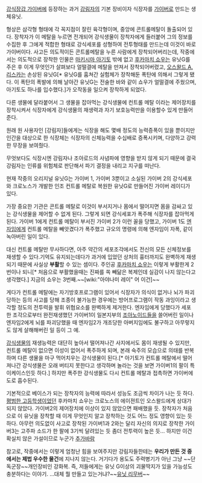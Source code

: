 [[강식장갑 가이버]]에 등장하는 과거 [[강림자]]의 기본 장비이자 식장자를 [[가이버]]로 만드는 생체유닛.

형상은 삼각형 형태에 각 꼭지점이 잘린 육각형이며, 중앙에 콘트롤메탈이 돌출되어 있다. 장착자가 이 메탈을 누르면 전개되어 강식생물이 장착자에게 들러붙어 그의 정보를 수집한 후 그에게 적합한 형태로 강식세포를 성형하여 전투형태를 만드는데 이것이 바로 가이버이다. 사고든 의도적이든 콘트롤메탈을 누른 사람에게 장착되어버리는데, 작중에서는 의도적으로 장착한 인물은 [[마키시마 아기토]] 밖에 없고 [[후카마치 쇼우]]는 유닛G를 주은 후 이게 무엇인가 살펴보다 얼떨결에 메탈을 만져서 장착되어버렸고, [[오스왈드 A. 리스카]]는 손상된 유닛G[* 유닛G를 훔쳐간 실험체가 장착해둔 폭탄에 의해서 그렇게 됐다. 이 폭탄의 폭발에 의해 날아간 유닛G는 전술한 바와 같이 쇼우가 얼떨결에 주웠으며, 아기토도 하나를 입수했다.]가 오작동을 일으켜 장착하게 되었다.

다른 생물에 달라붙어서 그 생물을 잡아먹는 강식생물에 컨트롤 메탈 이라는 제어장치를 장착시켜서 식장자에게 강식생물의 재생력과 자기 보호능력만을 이용할수 있게 만들어준다.

원래 원 사용자인 [강림자]들에게는 식장을 해도 몇배 정도의 능력증폭이 있을 뿐이지만 인간을 대상으로 한 식장체는 식장자의 신체능력을 수십배로 증폭시키며, 다양하고 강력한 무장을 보여줬다.

무엇보다도 식장시엔 강림자나 조아로드의 사념파에 영향을 받지 않게 되기 때문에 결국 강림자는 인류를 위험체로 판단해서 파기 결정을 내리고 지구를 떠난다.

현재 작중의 오리지널 유닛G는 가이버 1, 가이버 3뿐이고 소실된 가이버 2의 강식세포와 크로노스가 개발한 인조 컨트롤 메탈로 복원한 유닛G로 만들어진 가이버 레이디가 있다.

가장 중요한 기관은 콘트롤 메탈로 이것이 부서지거나 몸에서 떨어지면 몸을 감싸고 있는 강식생물을 제어할 수 없게 된다. 그렇게 되면 강식세포가 폭주해 식장자를 잡아먹게 된다. 가이버 1에게 컨트롤 메탈이 부서진 가이버 2가 이런 꼴을 당했고, 가이버 1도 [[엔자임]]에게 컨트롤 메탈을 빼앗겼다가 폭주했고 규오의 명령에 의해 엔자임이 자폭, 같이 녹아버린 일이 있다.

대신 컨트롤 메탈만 무사하다면, 아주 약간의 세포조각에서도 전신의 모든 신체정보를 재생할 수 있다.기억도 유지되는데다가 과거에 입었던 상처의 흉터까지도 완벽하게 재생되기 때문에 사실상 '''부활'''할 수 있는 셈이다. 주인공 [[후카마치 쇼우]]는 이렇게 부활한게 2번이나 되니[* 처음으로 부활했을때는 진짜를 쏙 빼닮은 복제인데 실감이 나지 않는다고 생각했다.] 지금의 쇼우는 3번째.~~[wiki:"아야나미 레이" 어 이건]~~

게다가 컨트롤 메탈에는 자기방호프로그램이 있어서 식장자가 의식이 없거나 뇌가 파괴당하는 등의 사고를 당해 조종이 불가능한 경우에는 방어프로그램이 작동 과잉이라고 생각할 정도의 전투력을 발휘 위협요소를 완벽하게 제거한다. 엔자임에게 당했다가 세포 한 조각으로부터 완전재생했던 가이버1이 일본지부의 [[조아노이드]]들을 쓸어버린 일이나 엔자임2에게 뇌를 파괴당했을 때 엔자임2가 개조당한 아버지임에도 불구하고 아무렇지도 않게 살해해버린 일 등이 그 예. 

[[강식생물]]의 재생능력은 대단히 높아서 떨어져나간 사지에서도 몸이 재생될 수 있지만, 컨트롤 메탈이 없으면 이성이 없어서 폭주하게 되며, 본래 숙주의 모습으로 의태를 반복하며 다른 생물을 마구 먹어치우는 강식생물이 된다.[* 아기토가 컨트롤 메탈에서 떨어져나간 강식생물은 오래 버티지 못한다고 생각하며 놀라는 것을 보면 가이버1의 팔이 특이케이스인듯 하다.] 하지만 폭주한 강식생물도 다시 컨트롤 메탈과 접촉하면 가이버에 도로 흡수된다.

기본적으로 베이스가 되는 장착자의 능력에 따라서 성능도 조금씩 차이가 나는 듯 하다. [[평범한 고등학생]]이었던 후카마치 쇼우는 크로노스의 에이젼트인 오스왈드에게 상대가 되지 않았다. 가이버2의 제어장치에 이상이 있지 않았으면 패배했을 듯. 장착자가 처음으로 이 유닛을 장착할 때 이게 무엇인지 알고 장착하는 것도 어느 정도 영향이 있는 듯 하다. 아무런 의도없이 사고로 장착된 가이버1과 2와는 달리 자신의 의지로 장착한 가이버3는 고주파 소드가 한 팔에 3기씩 달려있는 듯 좀더 전투력이 높은 듯... 하지만 이건 확실치 않은 가설이므로 누군가 [[추가바람]]

참고로, 작중에서는 이렇게 엄청난 힘을 보여주지만 강림자들한테는 '''우리가 만든 것 중에서는 제법 우수한 물건'''에 지나지 않는다. 거기다가 용도도 주력병기가 아닌 그냥 ~~단독군장~~개인장비인 강화복. 즉, 저들에게는 유닛 G이상의 괴물딱지가 있을 가능성도 충분하다는 이야기. ...대체 뭘 만들고 있는거냐?~~[[유닛 리무버]]~~
